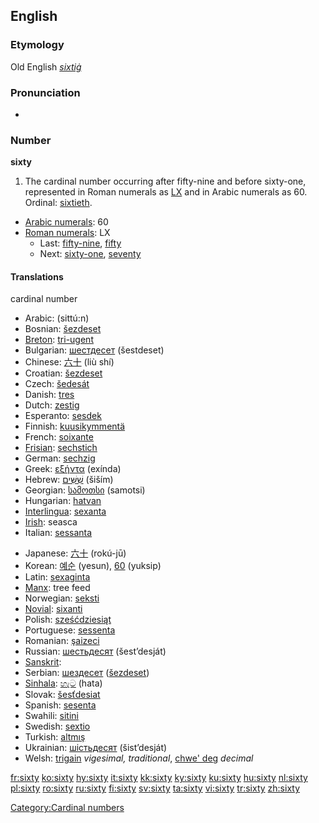 ==English==
===Etymology===
Old English ''[[sixtiġ]]''

===Pronunciation===
* {{audio|en-us-sixty.ogg|Audio (US)}}

===Number===
'''sixty'''

# The cardinal number occurring after fifty-nine and before sixty-one, represented in Roman numerals as [[LX]] and in Arabic numerals as 60. Ordinal: [[sixtieth]].
*[[w:Arabic numerals|Arabic numerals]]: 60
*[[w:Roman numerals|Roman numerals]]: LX
**Last: [[fifty-nine]], [[fifty]]
**Next: [[sixty-one]], [[seventy]]

====Translations====
;cardinal number
{{top}}
*Arabic: {{ARchar|[[ستون]]}} (sittú:n)
*Bosnian: [[šezdeset]]
*[[Breton]]: [[tri-ugent]]
*Bulgarian: [[шестдесет]] (šestdeset)
*Chinese: [[六十]] (liù shí)
*Croatian: [[šezdeset]]
*Czech: [[šedesát]]
*Danish: [[tres#Danish|tres]]
*Dutch: [[zestig]] {{f}}
*Esperanto: [[sesdek]]
*Finnish: [[kuusikymmentä]]
*French: [[soixante]] {{m}}
*[[Frisian]]: [[sechstich]]
*German: [[sechzig]] {{f}}
*Greek: [[εξήντα]] (exínda)
*Hebrew: [[שישים|שִׁשִּׁים]] (šiším) {{mf}}
*Georgian: [[სამოთსი]] (samotsi)
*Hungarian: [[hatvan]]
*[[Interlingua]]: [[sexanta]]
*[[Irish]]: seasca
*Italian: [[sessanta]]
{{mid}}
*Japanese: [[六十]] (rokú-jū)
*Korean: [[예순]] (yesun), [[60]] (yuksip)
*Latin: [[sexaginta]]
*[[Manx]]: tree feed
*Norwegian: [[seksti]]
*[[Novial]]: [[sixanti]]
*Polish: [[sześćdziesiąt]]
*Portuguese: [[sessenta]]
*Romanian: [[şaizeci]]
*Russian: [[шестьдесят]] (šest’desját)
*[[Sanskrit]]: {{Unicode|[[ṣaṣṭi]]}}
*Serbian: [[шездесет]] ([[šezdeset]])
*[[Sinhala]]: [[හැට]] (hata)
*Slovak: [[šesťdesiat]]
*Spanish: [[sesenta]]
*Swahili: [[sitini]]
*Swedish: [[sextio]]
*Turkish: [[altmış]]
*Ukrainian: [[шiстьдесят]] (šist’desját)
*Welsh: [[trigain]] ''vigesimal, traditional'', [[chwe' deg]] ''decimal''
{{bottom}}

[[Category:Cardinal numbers]]

[[fr:sixty]]
[[ko:sixty]]
[[hy:sixty]]
[[it:sixty]]
[[kk:sixty]]
[[ky:sixty]]
[[ku:sixty]]
[[hu:sixty]]
[[nl:sixty]]
[[pl:sixty]]
[[ro:sixty]]
[[ru:sixty]]
[[fi:sixty]]
[[sv:sixty]]
[[ta:sixty]]
[[vi:sixty]]
[[tr:sixty]]
[[zh:sixty]]